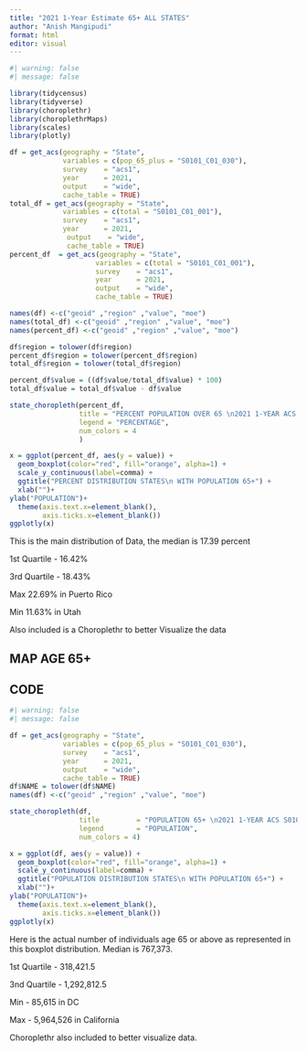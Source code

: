 ```yaml
---
title: "2021 1-Year Estimate 65+ ALL STATES"
author: "Anish Mangipudi"
format: html
editor: visual
---
```


```r
#| warning: false
#| message: false

library(tidycensus)
library(tidyverse)
library(choroplethr)
library(choroplethrMaps)
library(scales)
library(plotly)

df = get_acs(geography = "State",
             variables = c(pop_65_plus = "S0101_C01_030"),
             survey    = "acs1",
             year      = 2021,
             output    = "wide",
             cache_table = TRUE)
total_df = get_acs(geography = "State",
             variables = c(total = "S0101_C01_001"),
             survey    = "acs1",
             year      = 2021,
              output    = "wide",
              cache_table = TRUE)
percent_df  = get_acs(geography = "State",
                     variables = c(total = "S0101_C01_001"),
                     survey    = "acs1",
                     year      = 2021,
                     output    = "wide",
                     cache_table = TRUE)

names(df) <-c("geoid" ,"region" ,"value", "moe")
names(total_df) <-c("geoid" ,"region" ,"value", "moe")
names(percent_df) <-c("geoid" ,"region" ,"value", "moe")

df$region = tolower(df$region)
percent_df$region = tolower(percent_df$region)
total_df$region = tolower(total_df$region)

percent_df$value = ((df$value/total_df$value) * 100)
total_df$value = total_df$value - df$value

state_choropleth(percent_df,
                 title = "PERCENT POPULATION OVER 65 \n2021 1-YEAR ACS S0101_C01_001",
                 legend = "PERCENTAGE",
                 num_colors = 4
                 )

x = ggplot(percent_df, aes(y = value)) +
  geom_boxplot(color="red", fill="orange", alpha=1) + 
  scale_y_continuous(label=comma) +
  ggtitle("PERCENT DISTRIBUTION STATES\n WITH POPULATION 65+") +
  xlab("")+
ylab("POPULATION")+
  theme(axis.text.x=element_blank(),
        axis.ticks.x=element_blank()) 
ggplotly(x)
```

This is the main distribution of Data, the median is 17.39 percent

1st Quartile - 16.42%

3rd Quartile - 18.43%

Max 22.69% in Puerto Rico

Min 11.63% in Utah

Also included is a Choroplethr to better Visualize the data

## MAP AGE 65+

## CODE

```r
#| warning: false
#| message: false

df = get_acs(geography = "State",
             variables = c(pop_65_plus = "S0101_C01_030"),
             survey    = "acs1",
             year      = 2021,
             output    = "wide",
             cache_table = TRUE)
df$NAME = tolower(df$NAME)
names(df) <-c("geoid" ,"region" ,"value", "moe")

state_choropleth(df, 
                 title         = "POPULATION 65+ \n2021 1-YEAR ACS S0101_C01_030",
                 legend        = "POPULATION",
                 num_colors = 4)

x = ggplot(df, aes(y = value)) +
  geom_boxplot(color="red", fill="orange", alpha=1) + 
  scale_y_continuous(label=comma) +
  ggtitle("POPULATION DISTRIBUTION STATES\n WITH POPULATION 65+") +
  xlab("")+
ylab("POPULATION")+
  theme(axis.text.x=element_blank(),
        axis.ticks.x=element_blank())
ggplotly(x)
```

Here is the actual number of individuals age 65 or above as represented in this boxplot distribution. Median is 767,373.

1st Quartile - 318,421.5

3nd Quartile - 1,292,812.5

Min - 85,615 in DC

Max - 5,964,526 in California

Choroplethr also included to better visualize data.
